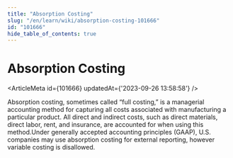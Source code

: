```yaml
---
title: "Absorption Costing"
slug: "/en/learn/wiki/absorption-costing-101666"
id: "101666"
hide_table_of_contents: true
---
```



# Absorption Costing

<ArticleMeta id={101666} updatedAt={'2023-09-26 13:58:58'} />
<div className='border-solid border-b border-t-0 my-4 border-[var(--ifm-color-gray-300)]' />

Absorption costing, sometimes called “full costing,” is a managerial accounting method for capturing all costs associated with manufacturing a particular product. All direct and indirect costs, such as direct materials, direct labor, rent, and insurance, are accounted for when using this method.Under generally accepted accounting principles (GAAP), U.S. companies may use absorption costing for external reporting, however variable costing is disallowed.
